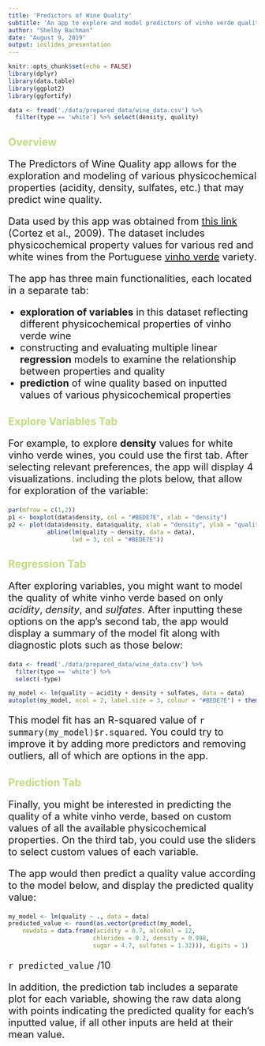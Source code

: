 ```yaml
---
title: 'Predictors of Wine Quality'
subtitle: 'An app to explore and model predictors of vinho verde quality'
author: "Shelby Bachman"
date: "August 9, 2019"
output: ioslides_presentation
---
```


<style>

h1 {
  color: #BEDE7E;
}

h2 {
  color: #BEDE7E;
}

p {
  font-size: 20px;
}

li {
  font-size: 20px;
}

slides > slide.title-slide hgroup h1 {
  font-size: 60px;
  color: #BEDE7E;
}

slides > slide.title-slide hgroup h2 {
  font-size: 24px;
}

</style>

```r
knitr::opts_chunk$set(echo = FALSE)
library(dplyr)
library(data.table)
library(ggplot2)
library(ggfortify)

data <- fread('./data/prepared_data/wine_data.csv') %>%
  filter(type == 'white') %>% select(density, quality)
```

## Overview

The Predictors of Wine Quality app allows for the exploration and modeling of various physicochemical properties (acidity, density, sulfates, etc.) that may predict wine quality. 

Data used by this app was obtained from [this link](http://www3.dsi.uminho.pt/pcortez/wine/) (Cortez et al., 2009). The dataset includes physicochemical property values for various red and white wines from the Portuguese [vinho verde](http://www.vinhoverde.pt/en/) variety. 

The app has three main functionalities, each located in a separate tab: 

- **exploration of variables** in this dataset reflecting different physicochemical properties of vinho verde wine
- constructing and evaluating multiple linear **regression** models to examine the relationship between properties and quality
- **prediction** of wine quality based on inputted values of various physicochemical properties

## Explore Variables Tab

For example, to explore **density** values for white vinho verde wines, you could use the first tab. After selecting relevant preferences, the app will display 4 visualizations. including the plots below, that allow for exploration of the variable:

```r
par(mfrow = c(1,2))
p1 <- boxplot(data$density, col = "#BEDE7E", xlab = "density")
p2 <- plot(data$density, data$quality, xlab = "density", ylab = "quality",
           abline(lm(quality ~ density, data = data),
                  lwd = 3, col = "#BEDE7E"))
```

## Regression Tab

After exploring variables, you might want to model the quality of white vinho verde based on only *acidity*, *density*, and *sulfates*. After inputting these options on the app's second tab, the app would display a summary of the model fit along with diagnostic plots such as those below: 

```r
data <- fread('./data/prepared_data/wine_data.csv') %>%
  filter(type == 'white') %>%
  select(-type)

```

```r
my_model <- lm(quality ~ acidity + density + sulfates, data = data)
autoplot(my_model, ncol = 2, label.size = 3, colour = "#BEDE7E") + theme_bw()
```

This model fit has an R-squared value of `r summary(my_model)$r.squared`. You could try to improve it by adding more predictors and removing outliers, all of which are options in the app.

## Prediction Tab

Finally, you might be interested in predicting the quality of a white vinho verde, based on custom values of all the available physicochemical properties. On the third tab, you could use the sliders to select custom values of each variable. 

The app would then predict a quality value according to the model below, and display the predicted quality value:

```r
my_model <- lm(quality ~ ., data = data)
predicted_value <- round(as.vector(predict(my_model, 
    newdata = data.frame(acidity = 0.7, alcohol = 12, 
                        chlorides = 0.2, density = 0.998,
                        sugar = 4.7, sulfates = 1.32))), digits = 1)
```

`r predicted_value` /10

In addition, the prediction tab includes a separate plot for each variable, showing the raw data along with points indicating the predicted quality for each's inputted value, if all other inputs are held at their mean value.


